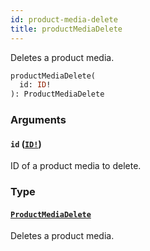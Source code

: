```yaml
---
id: product-media-delete
title: productMediaDelete
---
```


Deletes a product media.

```graphql
productMediaDelete(
  id: ID!
): ProductMediaDelete

```

### Arguments

#### `id` ([`ID!`](/docs/developer/api-reference/scalars/id))

ID of a product media to delete.

### Type

#### [`ProductMediaDelete`](/docs/developer/api-reference/objects/product-media-delete)

Deletes a product media.
